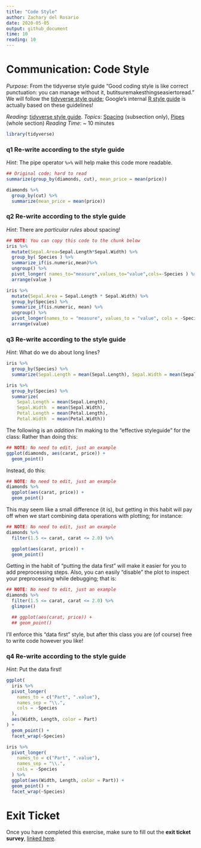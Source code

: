 ```yaml
---
title: "Code Style"
author: Zachary del Rosario
date: 2020-05-05
output: github_document
time: 10
reading: 10
---
```


# Communication: Code Style

*Purpose*: From the tidyverse style guide "Good coding style is like correct punctuation: you can manage without it, butitsuremakesthingseasiertoread." We will follow the [tidyverse style guide](https://style.tidyverse.org/); Google's internal [R style guide](https://google.github.io/styleguide/Rguide.html) is actually based on these guidelines!

*Reading*: [tidyverse style guide](https://style.tidyverse.org/).
*Topics*: [Spacing](https://style.tidyverse.org/syntax.html#spacing) (subsection only), [Pipes](https://style.tidyverse.org/pipes.html) (whole section) *Reading Time*: \~ 10 minutes

```r
library(tidyverse)
```

### **q1** Re-write according to the style guide

*Hint*: The pipe operator `%>%` will help make this code more readable.

```r
## Original code; hard to read
summarize(group_by(diamonds, cut), mean_price = mean(price))
```

```r
diamonds %>%
  group_by(cut) %>%
  summarize(mean_price = mean(price))
```

### **q2** Re-write according to the style guide

*Hint*: There are *particular rules* about spacing!

```r
## NOTE: You can copy this code to the chunk below
iris %>%
  mutate(Sepal.Area=Sepal.Length*Sepal.Width) %>%
  group_by( Species ) %>%
  summarize_if(is.numeric,mean)%>%
  ungroup() %>%
  pivot_longer( names_to="measure",values_to="value",cols=-Species ) %>%
  arrange(value )
```

```r
iris %>%
  mutate(Sepal.Area = Sepal.Length * Sepal.Width) %>%
  group_by(Species) %>%
  summarize_if(is.numeric, mean) %>%
  ungroup() %>%
  pivot_longer(names_to = "measure", values_to = "value", cols = -Species) %>%
  arrange(value)
```

### **q3** Re-write according to the style guide

*Hint*: What do we do about long lines?

```r
iris %>%
  group_by(Species) %>%
  summarize(Sepal.Length = mean(Sepal.Length), Sepal.Width = mean(Sepal.Width), Petal.Length = mean(Petal.Length), Petal.Width = mean(Petal.Width))
```

```r
iris %>%
  group_by(Species) %>%
  summarize(
    Sepal.Length = mean(Sepal.Length),
    Sepal.Width  = mean(Sepal.Width),
    Petal.Length = mean(Petal.Length),
    Petal.Width  = mean(Petal.Width))
```

The following is an *addition* I'm making to the "effective styleguide" for the class: Rather than doing this:

```r
## NOTE: No need to edit, just an example
ggplot(diamonds, aes(carat, price)) +
  geom_point()
```

Instead, do this:

```r
## NOTE: No need to edit, just an example
diamonds %>%
  ggplot(aes(carat, price)) +
  geom_point()
```

This may seem like a small difference (it is), but getting in this habit will pay off when we start combining data operations with plotting; for instance:

```r
## NOTE: No need to edit, just an example
diamonds %>%
  filter(1.5 <= carat, carat <= 2.0) %>%

  ggplot(aes(carat, price)) +
  geom_point()
```

Getting in the habit of "putting the data first" will make it easier for you to add preprocessing steps.
Also, you can easily "disable" the plot to inspect your preprocessing while debugging; that is:

```r
## NOTE: No need to edit, just an example
diamonds %>%
  filter(1.5 <= carat, carat <= 2.0) %>%
  glimpse()

  ## ggplot(aes(carat, price)) +
  ## geom_point()
```

I'll enforce this "data first" style, but after this class you are (of course) free to write code however you like!

### **q4** Re-write according to the style guide

*Hint*: Put the data first!

```r
ggplot(
  iris %>%
  pivot_longer(
    names_to = c("Part", ".value"),
    names_sep = "\\.",
    cols = -Species
  ),
  aes(Width, Length, color = Part)
) +
  geom_point() +
  facet_wrap(~Species)
```

```r
iris %>%
  pivot_longer(
    names_to = c("Part", ".value"),
    names_sep = "\\.",
    cols = -Species
  ) %>%
  ggplot(aes(Width, Length, color = Part)) +
  geom_point() +
  facet_wrap(~Species)
```

<!-- include-exit-ticket -->

# Exit Ticket

<!-- -------------------------------------------------- -->

Once you have completed this exercise, make sure to fill out the **exit ticket survey**, [linked here](https://docs.google.com/forms/d/e/1FAIpQLSeuq2LFIwWcm05e8-JU84A3irdEL7JkXhMq5Xtoalib36LFHw/viewform?usp=pp_url&entry.693978880=e-comm00-style-assignment.Rmd).

